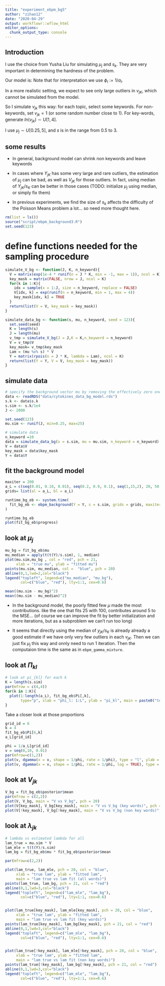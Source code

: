 ```yaml
---
title: "experiment_ebpm_bg5"
author: "zihao12"
date: "2020-04-29"
output: workflowr::wflow_html
editor_options:
  chunk_output_type: console
---
```


## Introduction
I use the choice from Yusha Liu for simulating $\mu_j$ and $s_k$. They are very important in determining the hardness of the problem. \

Our model is:
\begin{align}
  & Y_{jk} \sim Pois(s_k \lambda_{jk})\\
  & \lambda_{jk} = \mu_j v_{jk}\\
  & v_{jk} \sim \sum_l \Pi_{lk} Ga(a_l, a_l)
\end{align}
Note that for interpretation we use $\phi_l := 1/a_l$.

In a more realistic setting, we expect to see only large outliers in $v_{jK}$, which cannot be simulated from the model. \

So I simulate $v_{jk}$ this way: for each topic, select some keywords. For non-keywords, set $v_{jk} = 1$ (or some random number close to 1). For key-words, generate $ln(v_{jk}) \sim U[1, 4]$. \

I use $\mu_j \sim U[0.25, 5]$, and $s$ is in the range from $0.5$ to $3$.

## some results 
* In general, background model can shrink non keywords and leave keywords\

* In cases where $Y_{jK}$ has some very large and rare outliers, the estimation of $\mu_j$ can be bad, as well as $V_{jK}$ for those outliers. In fact, using median of $Y_{jK}/s_{K}$ can be better in those cases (TODO: initialize $\mu_j$ using median, or simply fix them)\

* In previous experiments, we find the size of $s_k$ affects the difficulty of the Poisson Means problem a lot... so need more thought here. 

```r
rm(list = ls())
source("script/ebpm_background3.R")
set.seed(123)
```

# define functions needed for the sampling procedure
```r
simulate_V_bg <- function(J, K, n_keyword){
  V = matrix(exp(1e-4 * runif(n = J * K, min = -1, max = 1)), ncol = K)
  key_mask = matrix(FALSE, nrow = J, ncol = K)
  for(k in 1:K){
    idx = sample(x = 1:J, size = n_keyword, replace = FALSE)
    V[idx, k] = exp(runif(n = n_keyword, min = 1, max = 4))
    key_mask[idx, k] = TRUE
  }
  return(list(V = V, key_mask = key_mask))
}

simulate_data_bg <- function(s, mu, n_keyword, seed = 123){
  set.seed(seed)
  K = length(s)
  J = length(mu)
  v_tmp = simulate_V_bg(J = J,K = K,n_keyword = n_keyword)
  V = v_tmp$V
  key_mask= v_tmp$key_mask
  Lam = (mu %o% s) * V
  Y = matrix(rpois(n = J * K, lambda = Lam), ncol = K)
  return(list(Y = Y, V = V, key_mask = key_mask))
}
```

## simulate data
```r
# specify the background vector mu by removing the effectively zero ones
data <- readRDS("data/cytokines_data_bg_model.rds")
s.k <- data$s.k
s.sim <- s.k/1e4
J <- 2000

set.seed(123)
mu.sim <- runif(J, min=0.25, max=25)

# simulate data
n_keyword =10
data = simulate_data_bg(s = s.sim, mu = mu.sim, n_keyword = n_keyword)
V = data$V
key_mask = data$key_mask
Y = data$Y

```

## fit the background model
```r
maxiter = 200
a_L = c(seq(0.01, 0.10, 0.01), seq(0.2, 0.9, 0.1), seq(1,15,2), 20, 50, 75, 100, 200, 1e3)
grids= list(al = a_L, bl = a_L)

runtime_bg_eb <- system.time(
  fit_bg_eb <- ebpm_background(Y = Y, s = s.sim, grids = grids, maxiter = maxiter)
)

runtime_bg_eb
plot(fit_bg_eb$progress)
```

## look at $\mu_j$
```r
mu_bg = fit_bg_eb$mu
mu_median = apply(t(t(Y)/s.sim), 1, median)
plot(mu.sim,mu_bg , col = "red", pch = 21,
     xlab = "true mu", ylab = "fitted mu")
points(mu.sim, mu_median, col =  "blue", pch = 20)
abline(0,1,lwd=2,col="black")
legend("topleft", legend=c("mu_median", "mu_bg"),
       col=c("blue", "red"), lty=1:1, cex=0.6)
```

```r
mean((mu.sim - mu_bg)^2)
mean((mu.sim - mu_median)^2)
```
* In the background model, the poorly fitted few $\mu$ made the most contributions. like the one that fits $25$ with 100, contributes around $5$ to the MSE... (of course we can improve the fit by better initialization and more iterations, but as a subproblem we can't run too long)

* It seems that directly using the median of $y_{jK}/s_K$ is already already a good estimate if we have only very few outliers in each $v_{jK}$. Then we can just fix $\mu_j$ this way and onnly need to run 1 iteration. Then the computaion time is the same as in `ebpm_gamma_mixture`. 



## look at $\Pi_{kl}$
```r
# look at pi_{kl} for each k
K = length(s.sim)
par(mfrow = c(4,4))
for(k in 1:K){
  plot(1:length(a_L), fit_bg_eb$Pi[,k], 
       type="p", xlab = "phi_l: 1:L", ylab = "pi_kl", main = paste0("topic k=", k))
}
```

Take a closer look at those proportions
```r
grid_id = 6
k = 4
fit_bg_eb$Pi[6,k]
a_L[grid_id]

phi = 1/a_L[grid_id]
v = seq(0,10, 0.01)
par(mfrow=c(1,2))
plot(v, dgamma(x = v, shape = 1/phi, rate = 1/phi), type = "l", ylab = "prob", xlab = "v", main = sprintf("p(v | phi = %f)", phi))
plot(v, dgamma(x = v, shape = 1/phi, rate = 1/phi, log = TRUE), type = "l", ylab = "log-prob", xlab = "v", main = sprintf("p(v | phi = %f)", phi))
```

## look at $V_{jk}$
```r
V_bg = fit_bg_eb$posterior$mean
par(mfrow = c(2,2))
plot(V, V_bg, main = "V vs V_bg", pch = 20)
plot(V[key_mask], V_bg[key_mask], main = "V vs V_bg (key words)", pch = 20)
plot(V[!key_mask], V_bg[!key_mask], main = "V vs V_bg (non key words)", pch = 20)
```

## look at $\lambda_{jk}$
```r
# lambda vs estimated lambda for all
lam_true = mu.sim * V
lam_mle = t(t(Y)/s.sim)
lam_bg = fit_bg_eb$mu * fit_bg_eb$posterior$mean

par(mfrow=c(2,2))

plot(lam_true, lam_mle, pch = 20, col = "blue",
     xlab = "true lam", ylab = "fitted lam",
     main = "lam true vs lam fit (all words)")
points(lam_true, lam_bg, pch = 21, col = "red")
abline(0,1,lwd=3,col="black")
legend("topleft", legend=c("lam_mle", "lam_bg"),
       col=c("blue", "red"), lty=1:1, cex=0.6)


plot(lam_true[key_mask], lam_mle[key_mask], pch = 20, col = "blue",
     xlab = "true lam", ylab = "fitted lam",
     main = "lam true vs lam fit (key words)")
points(lam_true[key_mask], lam_bg[key_mask], pch = 21, col = "red")
abline(0,1,lwd=3,col="black")
legend("topleft", legend=c("lam_mle", "lam_bg"),
       col=c("blue", "red"), lty=1:1, cex=0.6)


plot(lam_true[!key_mask], lam_mle[!key_mask], pch = 20, col = "blue",
     xlab = "true lam", ylab = "fitted lam",
     main = "lam true vs lam fit (non key words)")
points(lam_true[!key_mask], lam_bg[!key_mask], pch = 21, col = "red")
abline(0,1,lwd=3,col="black")
legend("topleft", legend=c("lam_mle", "lam_bg"),
       col=c("blue", "red"), lty=1:1, cex=0.6)
```

